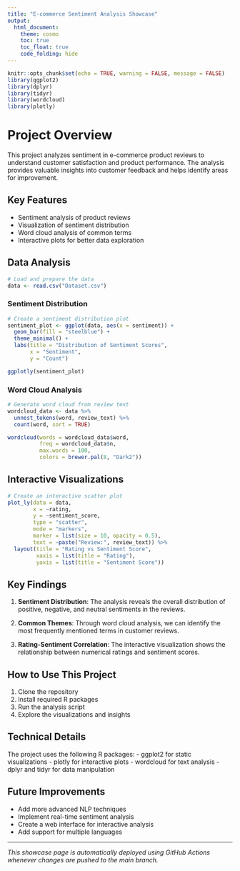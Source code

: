 ---
title: "E-commerce Sentiment Analysis Showcase"
output: 
  html_document:
    theme: cosmo
    toc: true
    toc_float: true
    code_folding: hide
---

```{r setup, include=FALSE}
knitr::opts_chunk$set(echo = TRUE, warning = FALSE, message = FALSE)
library(ggplot2)
library(dplyr)
library(tidyr)
library(wordcloud)
library(plotly)
```

# Project Overview

This project analyzes sentiment in e-commerce product reviews to understand customer satisfaction and product performance. The analysis provides valuable insights into customer feedback and helps identify areas for improvement.

## Key Features

- Sentiment analysis of product reviews
- Visualization of sentiment distribution
- Word cloud analysis of common terms
- Interactive plots for better data exploration

## Data Analysis

```{r load-data}
# Load and prepare the data
data <- read.csv("Dataset.csv")
```

### Sentiment Distribution

```{r sentiment-distribution}
# Create a sentiment distribution plot
sentiment_plot <- ggplot(data, aes(x = sentiment)) +
  geom_bar(fill = "steelblue") +
  theme_minimal() +
  labs(title = "Distribution of Sentiment Scores",
       x = "Sentiment",
       y = "Count")

ggplotly(sentiment_plot)
```

### Word Cloud Analysis

```{r wordcloud}
# Generate word cloud from review text
wordcloud_data <- data %>%
  unnest_tokens(word, review_text) %>%
  count(word, sort = TRUE)

wordcloud(words = wordcloud_data$word,
          freq = wordcloud_data$n,
          max.words = 100,
          colors = brewer.pal(8, "Dark2"))
```

## Interactive Visualizations

```{r interactive-viz}
# Create an interactive scatter plot
plot_ly(data = data,
        x = ~rating,
        y = ~sentiment_score,
        type = "scatter",
        mode = "markers",
        marker = list(size = 10, opacity = 0.5),
        text = ~paste("Review:", review_text)) %>%
  layout(title = "Rating vs Sentiment Score",
         xaxis = list(title = "Rating"),
         yaxis = list(title = "Sentiment Score"))
```

## Key Findings

1. **Sentiment Distribution**: The analysis reveals the overall distribution of positive, negative, and neutral sentiments in the reviews.

2. **Common Themes**: Through word cloud analysis, we can identify the most frequently mentioned terms in customer reviews.

3. **Rating-Sentiment Correlation**: The interactive visualization shows the relationship between numerical ratings and sentiment scores.

## How to Use This Project

1. Clone the repository
2. Install required R packages
3. Run the analysis script
4. Explore the visualizations and insights

## Technical Details

The project uses the following R packages:
- ggplot2 for static visualizations
- plotly for interactive plots
- wordcloud for text analysis
- dplyr and tidyr for data manipulation

## Future Improvements

- Add more advanced NLP techniques
- Implement real-time sentiment analysis
- Create a web interface for interactive analysis
- Add support for multiple languages

---

*This showcase page is automatically deployed using GitHub Actions whenever changes are pushed to the main branch.* 